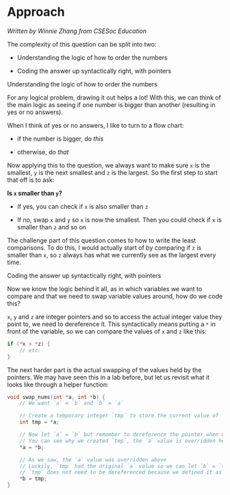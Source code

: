 
# Approach

_Written by Winnie Zhang from CSESoc Education_

The complexity of this question can be split into two:

- Understanding the logic of how to order the numbers

- Coding the answer up syntactically right, with pointers

<Callout type="warning" emoji="👾">
  Understanding the logic of how to order the numbers
</Callout>

For any logical problem, drawing it out helps a lot! With this, we can think of the main logic as seeing if one number is bigger than another (resulting in yes or no answers).

When I think of yes or no answers, I like to turn to a flow chart:

- if the number is bigger, do *this*

- otherwise, do *that*

Now applying this to the question, we always want to make sure `x` is the smallest, `y` is the next smallest and `z` is the largest. So the first step to start that off is to ask:

**Is `x` smaller than `y`?**

- If yes, you can check if `x` is also smaller than `z`

- If no, swap `x` and `y` so `x` is now the smallest. Then you could check if `x` is smaller than `z` and so on

The challenge part of this question comes to how to write the least comparisons. To do this, I would actually start of by comparing if `z` is smaller than `x`, so `z` always has what we currently see as the largest every time.

<Callout type="warning" emoji="👾">
  Coding the answer up syntactically right, with pointers
</Callout>

Now we know the logic behind it all, as in which variables we want to compare and that we need to swap variable values around, how do we code this?

`x`, `y` and `z` are integer pointers and so to access the actual integer value they point to, we need to dereference it. This syntactically means putting a `*` in front of the variable, so we can compare the values of `x` and `z` like this:

```c
if (*x > *z) {
    // etc.
}
```

The next harder part is the actual swapping of the values held by the pointers. We may have seen this in a lab before, but let us revisit what it looks like through a helper function:

```c
void swap_nums(int *a, int *b) {
    // We want `a` = `b` and `b` = `a`

    // Create a temporary integer `tmp` to store the current value of `a`
    int tmp = *a;

    // Now let `a` = `b` but remember to dereference the pointer when we are dealing with the actual integers they are pointing to
    // You can see why we created `tmp`, the `a` value is overridden here
    *a = *b;

    // As we saw, the `a` value was overridden above
    // Luckily, `tmp` had the original `a` value so we can let `b` = `tmp`
    // `tmp` does not need to be dereferenced because we defined it as `int tmp` not `int *tmp`
    *b = tmp;
}
```
